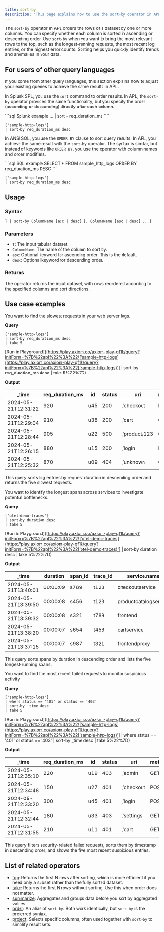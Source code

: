 ```yaml
---
title: sort-by
description: 'This page explains how to use the sort-by operator in APL.'
---
```


The `sort-by` operator in APL orders the rows of a dataset by one or more columns. You can specify whether each column is sorted in ascending or descending order. Use `sort-by` when you want to bring the most relevant rows to the top, such as the longest-running requests, the most recent log entries, or the highest error counts. Sorting helps you quickly identify trends and anomalies in your data.

## For users of other query languages

If you come from other query languages, this section explains how to adjust your existing queries to achieve the same results in APL.

<AccordionGroup>
<Accordion title="Splunk SPL users">

In Splunk SPL, you use the `sort` command to order results. In APL, the `sort-by` operator provides the same functionality, but you specify the order (ascending or descending) directly after each column.

<CodeGroup>
```sql Splunk example
... | sort - req_duration_ms
````

```kusto APL equivalent
['sample-http-logs']
| sort-by req_duration_ms desc
```

</CodeGroup>

</Accordion>
<Accordion title="ANSI SQL users">

In ANSI SQL, you use the `ORDER BY` clause to sort query results. In APL, you achieve the same result with the `sort-by` operator. The syntax is similar, but instead of keywords like `ORDER BY`, you use the operator with column names and order modifiers.

<CodeGroup>
```sql SQL example
SELECT *
FROM sample_http_logs
ORDER BY req_duration_ms DESC
```

```kusto APL equivalent
['sample-http-logs']
| sort-by req_duration_ms desc
```

</CodeGroup>

</Accordion>
</AccordionGroup>

## Usage

### Syntax

```kusto
T | sort-by ColumnName [asc | desc] [, ColumnName [asc | desc] ...]
```

### Parameters

* `T`: The input tabular dataset.
* `ColumnName`: The name of the column to sort by.
* `asc`: Optional keyword for ascending order. This is the default.
* `desc`: Optional keyword for descending order.

### Returns

The operator returns the input dataset, with rows reordered according to the specified columns and sort directions.

## Use case examples

<Tabs>
<Tab title="Log analysis">

You want to find the slowest requests in your web server logs.

**Query**

```kusto
['sample-http-logs']
| sort-by req_duration_ms desc
| take 5
```

\[Run in Playground]\([https://play.axiom.co/axiom-play-qf1k/query?initForm=%7B%22apl%22%3A%22\['sample-http-logs](https://play.axiom.co/axiom-play-qf1k/query?initForm=%7B%22apl%22%3A%22['sample-http-logs)'] | sort-by req\_duration\_ms desc | take 5%22%7D)

**Output**

| \_time              | req\_duration\_ms | id  | status | uri          | method | geo.city | geo.country |
| ------------------- | ----------------- | --- | ------ | ------------ | ------ | -------- | ----------- |
| 2024-05-21T12:31:22 | 920               | u45 | 200    | /checkout    | POST   | Berlin   | DE          |
| 2024-05-21T12:29:04 | 910               | u38 | 200    | /cart        | GET    | Paris    | FR          |
| 2024-05-21T12:28:44 | 905               | u22 | 500    | /product/123 | GET    | London   | GB          |
| 2024-05-21T12:26:15 | 880               | u15 | 200    | /login       | POST   | Madrid   | ES          |
| 2024-05-21T12:25:32 | 870               | u09 | 404    | /unknown     | GET    | Rome     | IT          |

This query sorts log entries by request duration in descending order and returns the five slowest requests.

</Tab>
<Tab title="OpenTelemetry traces">

You want to identify the longest spans across services to investigate potential bottlenecks.

**Query**

```kusto
['otel-demo-traces']
| sort-by duration desc
| take 5
```

\[Run in Playground]\([https://play.axiom.co/axiom-play-qf1k/query?initForm=%7B%22apl%22%3A%22\['otel-demo-traces](https://play.axiom.co/axiom-play-qf1k/query?initForm=%7B%22apl%22%3A%22['otel-demo-traces)'] | sort-by duration desc | take 5%22%7D)

**Output**

| \_time              | duration | span\_id | trace\_id | service.name          | kind     | status\_code |
| ------------------- | -------- | -------- | --------- | --------------------- | -------- | ------------ |
| 2024-05-21T13:40:01 | 00:00:09 | s789     | t123      | checkoutservice       | server   | 200          |
| 2024-05-21T13:39:50 | 00:00:08 | s456     | t123      | productcatalogservice | client   | 200          |
| 2024-05-21T13:39:32 | 00:00:08 | s321     | t789      | frontend              | server   | 500          |
| 2024-05-21T13:38:20 | 00:00:07 | s654     | t456      | cartservice           | server   | 200          |
| 2024-05-21T13:37:15 | 00:00:07 | s987     | t321      | frontendproxy         | internal | 200          |

This query sorts spans by duration in descending order and lists the five longest-running spans.

</Tab>
<Tab title="Security logs">

You want to find the most recent failed requests to monitor suspicious activity.

**Query**

```kusto
['sample-http-logs']
| where status == '401' or status == '403'
| sort-by _time desc
| take 5
```

\[Run in Playground]\([https://play.axiom.co/axiom-play-qf1k/query?initForm=%7B%22apl%22%3A%22\['sample-http-logs](https://play.axiom.co/axiom-play-qf1k/query?initForm=%7B%22apl%22%3A%22['sample-http-logs)'] | where status == '401' or status == '403' | sort-by \_time desc | take 5%22%7D)

**Output**

| \_time              | req\_duration\_ms | id  | status | uri       | method | geo.city | geo.country |
| ------------------- | ----------------- | --- | ------ | --------- | ------ | -------- | ----------- |
| 2024-05-21T12:35:10 | 220               | u19 | 403    | /admin    | GET    | Berlin   | DE          |
| 2024-05-21T12:34:48 | 150               | u27 | 401    | /checkout | POST   | Paris    | FR          |
| 2024-05-21T12:33:20 | 300               | u45 | 401    | /login    | POST   | Rome     | IT          |
| 2024-05-21T12:32:44 | 180               | u33 | 403    | /settings | GET    | Madrid   | ES          |
| 2024-05-21T12:31:55 | 210               | u11 | 401    | /cart     | GET    | London   | GB          |

This query filters security-related failed requests, sorts them by timestamp in descending order, and shows the five most recent suspicious entries.

</Tab>
</Tabs>

## List of related operators

* [top](/apl/tabular-operators/top-operator): Returns the first N rows after sorting, which is more efficient if you need only a subset rather than the fully sorted dataset.
* [take](/apl/tabular-operators/take-operator): Returns the first N rows without sorting. Use this when order does not matter.
* [summarize](/apl/tabular-operators/summarize-operator): Aggregates and groups data before you sort by aggregated values.
* [order](/apl/tabular-operators/order-operator): An alias of `sort-by`. Both work identically, but `sort-by` is the preferred syntax.
* [project](/apl/tabular-operators/project-operator): Selects specific columns, often used together with `sort-by` to simplify result sets.
